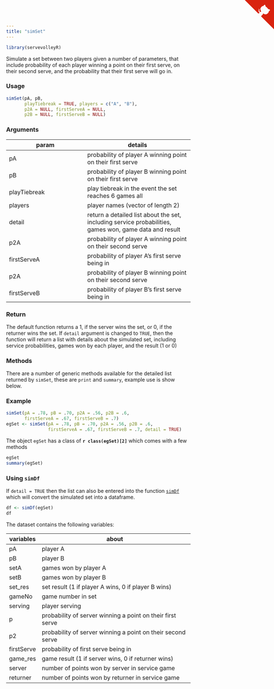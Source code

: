 ```yaml
---
title: "simSet"
---
```

```r
library(servevolleyR)
```

Simulate a set between two players given a number of parameters, that include probability of each player winning a point on their first serve, on their second serve, and the probability that their first serve will go in.

### Usage

```r
simSet(pA, pB,
       playTiebreak = TRUE, players = c("A", "B"),
       p2A = NULL, firstServeA = NULL,
       p2B = NULL, firstServeB = NULL)
```

### Arguments

param | details
------|--------
pA | probability of player A winning point on their first serve
pB | probability of player B winning point on their first serve
playTiebreak | play tiebreak in the event the set reaches 6 games all
players | player names (vector of length 2)
detail | return a detailed list about the set, including service probabilities, games won, game data and result
p2A | probability of player A winning point on their second serve
firstServeA | probability of player A's first serve being in
p2A | probability of player B winning point on their second serve
firstServeB | probability of player B's first serve being in

### Return

The default function returns a 1, if the server wins the set, or 0, if the returner wins the set.  If `detail` argument is changed to `TRUE`, then the function will return a list with details about the simulated set, including service probabilities, games won by each player, and the result (1 or 0)

### Methods

There are a number of generic methods available for the detailed list returned by `simSet`, these are `print` and `summary`, example use is show below.

### Example

```r
simSet(pA = .78, pB = .70, p2A = .56, p2B = .6,
       firstServeA = .67, firstServeB = .7)
egSet <- simSet(pA = .78, pB = .70, p2A = .56, p2B = .6,
                firstServeA = .67, firstServeB = .7, detail = TRUE)
```
The object `egSet` has a class of **`r class(egSet)[2]`** which comes with a few methods

```r
egSet
summary(egSet)
```

### Using `simDf`

If `detail = TRUE` then the list can also be entered into the function [`simDf`](simDf.html) which will convert the simulated set into a dataframe.

```r
df <- simDf(egSet)
df
```

The dataset contains the following variables:

variables | about
----------|------
pA | player A
pB | player B
setA | games won by player A
setB | games won by player B
set_res | set result (1 if player A wins, 0 if player B wins)
gameNo | game number in set
serving | player serving
p | probability of server winning a point on their first serve
p2 | probability of server winning a point on their second serve
firstServe | probability of first serve being in
game_res | game result (1 if server wins, 0 if returner wins)
server | number of points won by server in service game
returner | number of points won by returner in service game

<a href="https://github.com/durtal/servevolleyR" class="github-corner"><svg width="80" height="80" viewBox="0 0 250 250" style="fill:#d9230f; color:#fcfcfc; position: absolute; top: 0; border: 0; right: 0;"><path d="M0,0 L115,115 L130,115 L142,142 L250,250 L250,0 Z"></path><path d="M128.3,109.0 C113.8,99.7 119.0,89.6 119.0,89.6 C122.0,82.7 120.5,78.6 120.5,78.6 C119.2,72.0 123.4,76.3 123.4,76.3 C127.3,80.9 125.5,87.3 125.5,87.3 C122.9,97.6 130.6,101.9 134.4,103.2" fill="currentColor" style="transform-origin: 130px 106px;" class="octo-arm"></path><path d="M115.0,115.0 C114.9,115.1 118.7,116.5 119.8,115.4 L133.7,101.6 C136.9,99.2 139.9,98.4 142.2,98.6 C133.8,88.0 127.5,74.4 143.8,58.0 C148.5,53.4 154.0,51.2 159.7,51.0 C160.3,49.4 163.2,43.6 171.4,40.1 C171.4,40.1 176.1,42.5 178.8,56.2 C183.1,58.6 187.2,61.8 190.9,65.4 C194.5,69.0 197.7,73.2 200.1,77.6 C213.8,80.2 216.3,84.9 216.3,84.9 C212.7,93.1 206.9,96.0 205.4,96.6 C205.1,102.4 203.0,107.8 198.3,112.5 C181.9,128.9 168.3,122.5 157.7,114.1 C157.9,116.9 156.7,120.9 152.7,124.9 L141.0,136.5 C139.8,137.7 141.6,141.9 141.8,141.8 Z" fill="currentColor" class="octo-body"></path></svg></a><style>.github-corner:hover .octo-arm{animation:octocat-wave 560ms ease-in-out}@keyframes octocat-wave{0%,100%{transform:rotate(0)}20%,60%{transform:rotate(-25deg)}40%,80%{transform:rotate(10deg)}}@media (max-width:500px){.github-corner:hover .octo-arm{animation:none}.github-corner .octo-arm{animation:octocat-wave 560ms ease-in-out}}</style>
